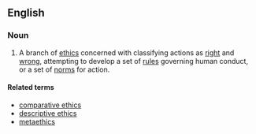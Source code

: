==English==
{{wikipedia}}

===Noun===
{{en-noun|sg=[[normative]] [[ethics]]|-}}

# {{ethics}} A branch of [[ethics]] concerned with classifying actions as [[right]] and [[wrong]], attempting to develop a set of [[rules]] governing human conduct, or a set of [[norms]] for action.

====Related terms====
* [[comparative ethics]]
* [[descriptive ethics]]
* [[metaethics]]